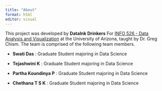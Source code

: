 ```yaml
---
title: "About"
format: html
editor: visual
---
```


This project was developed by **DataInk Drinkers** For [INFO 526 - Data Analysis and Visualization](https://datavizaz.org/) at the University of Arizona, taught by Dr. Greg Chism. The team is comprised of the following team members.

-   **Swati Das** : Graduate Student majoring in Data Science

-   **Tejashwini K** : Graduate Student majoring in Data Science

-   **Partha Koundinya P** : Graduate Student majoring in Data Science

-   **Chethana T S K** : Graduate Student majoring in Data Science
